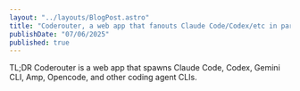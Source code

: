 ```yaml
---
layout: "../layouts/BlogPost.astro"
title: "Coderouter, a web app that fanouts Claude Code/Codex/etc in parallel"
publishDate: "07/06/2025"
published: true
---
```


TL;DR Coderouter is a web app that spawns Claude Code, Codex, Gemini CLI, Amp, Opencode, and other coding agent CLIs.